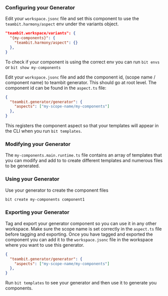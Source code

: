 ### Configuring your Generator

Edit your `workspace.jsonc` file and set this component to use the `teambit.harmony/aspect` env under the variants object.

```json
"teambit.workspace/variants": {
  "{my-components}": {
    "teambit.harmony/aspect": {}
  },
}
```

To check if your component is using the correct env you can run `bit envs` or `bit show my-components`

Edit your `workspace.jsonc` file and add the component id, (scope name / component name) to teambit generator. This should go at root level. The component id can be found in the `aspect.ts` file:

```json
{
  "teambit.generator/generator": {
    "aspects": ["my-scope-name/my-components"]
  },
}
```

This registers the component aspect so that your templates will appear in the CLI when you run `bit templates`.

### Modifying your Generator

The `my-components.main.runtime.ts` file contains an array of templates that you can modify and add to to create different templates and numerous files to be generated.

### Using your Generator

Use your generator to create the component files

```bash
bit create my-components component1
```

### Exporting your Generator

Tag and export your generator component so you can use it in any other workspace. Make sure the scope name is set correctly in the `aspect.ts` file before tagging and exporting. Once you have tagged and exported the component you can add it to the `workspace.jsonc` file in the workspace where you want to use this generator.

```json
{
  "teambit.generator/generator": {
    "aspects": ["my-scope-name/my-components"]
  },
}
```

Run `bit templates` to see your generator and then use it to generate you components.
